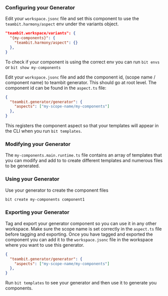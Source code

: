 ### Configuring your Generator

Edit your `workspace.jsonc` file and set this component to use the `teambit.harmony/aspect` env under the variants object.

```json
"teambit.workspace/variants": {
  "{my-components}": {
    "teambit.harmony/aspect": {}
  },
}
```

To check if your component is using the correct env you can run `bit envs` or `bit show my-components`

Edit your `workspace.jsonc` file and add the component id, (scope name / component name) to teambit generator. This should go at root level. The component id can be found in the `aspect.ts` file:

```json
{
  "teambit.generator/generator": {
    "aspects": ["my-scope-name/my-components"]
  },
}
```

This registers the component aspect so that your templates will appear in the CLI when you run `bit templates`.

### Modifying your Generator

The `my-components.main.runtime.ts` file contains an array of templates that you can modify and add to to create different templates and numerous files to be generated.

### Using your Generator

Use your generator to create the component files

```bash
bit create my-components component1
```

### Exporting your Generator

Tag and export your generator component so you can use it in any other workspace. Make sure the scope name is set correctly in the `aspect.ts` file before tagging and exporting. Once you have tagged and exported the component you can add it to the `workspace.jsonc` file in the workspace where you want to use this generator.

```json
{
  "teambit.generator/generator": {
    "aspects": ["my-scope-name/my-components"]
  },
}
```

Run `bit templates` to see your generator and then use it to generate you components.
